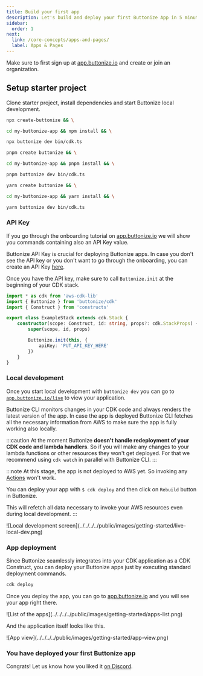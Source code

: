 ```yaml
---
title: Build your first app
description: Let's build and deploy your first Buttonize App in 5 minutes.
sidebar:
  order: 1
next:
  link: /core-concepts/apps-and-pages/
  label: Apps & Pages
---
```



<FrameworkSelect />

Make sure to first sign up at [app.buttonize.io](https://app.buttonize.io) and create or join an organization.

## Setup starter project

Clone starter project, install dependencies and start Buttonize local development.

<Tabs>
	<TabItem label="npm">

```bash {"Install dependencies":2} {"Run Buttonize local development":4}
npx create-buttonize && \

cd my-buttonize-app && npm install && \

npx buttonize dev bin/cdk.ts
```

  </TabItem>
	<TabItem label="pnpm">

```bash {"Install dependencies":2} {"Run Buttonize local development":4}
pnpm create buttonize && \

cd my-buttonize-app && pnpm install && \

pnpm buttonize dev bin/cdk.ts
```

  </TabItem>
	<TabItem label="yarn">

```bash {"Install dependencies":2} {"Run Buttonize local development":4}
yarn create buttonize && \

cd my-buttonize-app && yarn install && \

yarn buttonize dev bin/cdk.ts
```

  </TabItem>
</Tabs>

### API Key

If you go through the onboarding tutorial on [app.buttonize.io](https://app.buttonize.io) we will show you commands containing also
an API Key value.

Buttonize API Key is crucial for deploying Buttonize apps.
In case you don't see the API key or you don't want to go through the onboarding, you can create an API Key [here](https://app.buttonize.io/organization?scene=api-keys).

Once you have the API key, make sure to call `Buttonize.init` at the beginning of your CDK stack.

```ts collapse={1-4} ins={9-11}
import * as cdk from 'aws-cdk-lib'
import { Buttonize } from 'buttonize/cdk'
import { Construct } from 'constructs'

export class ExampleStack extends cdk.Stack {
	constructor(scope: Construct, id: string, props?: cdk.StackProps) {
		super(scope, id, props)

		Buttonize.init(this, {
			apiKey: 'PUT_API_KEY_HERE'
		})
	}
}
```

### Local development

Once you start local development with `buttonize dev` you can go to [`app.buttonize.io/live`](https://app.buttonize.io/live) to view your application.

Buttonize CLI monitors changes in your CDK code and always renders the latest version of the app. In case the app is deployed Buttonize CLI fetches all the
necessary information from AWS to make sure the app is fully working also locally.

:::caution
At the moment Buttonize **doesn't handle redeployment of your CDK code and lambda handlers**. So if you will make any changes to your lambda functions or other resources
they won't get deployed. For that we recommend using `cdk watch` in parallel with Buttonize CLI.
:::

:::note
At this stage, the app is not deployed to AWS yet. So invoking any [Actions](/core-concepts/actions/) won't work.

You can deploy your app with `$ cdk deploy` and then click on `Rebuild` button in Buttonize.

This will refetch all data necessary to invoke your AWS resources even during local development.
:::

<ScreenImage>
	![Local development
	screen](../../../../public/images/getting-started/live-local-dev.png)
</ScreenImage>

### App deployment

Since Buttonize seamlessly integrates into your CDK application as a CDK Construct, you can deploy your Buttonize apps just by executing standard deployment commands.

```bash
cdk deploy
```

Once you deploy the app, you can go to [app.buttonize.io](https://app.buttonize.io) and you will see your app right there.

<ScreenImage>
	![List of the apps](../../../../public/images/getting-started/apps-list.png)
</ScreenImage>

And the application itself looks like this.

<ScreenImage>
	![App view](../../../../public/images/getting-started/app-view.png)
</ScreenImage>

### You have deployed your first Buttonize app

Congrats! Let us know how you liked it [on Discord](https://discord.buttonize.io).
